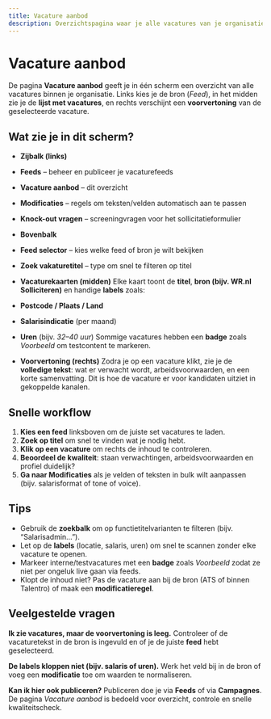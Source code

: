 ```yaml
---
title: Vacature aanbod
description: Overzichtspagina waar je alle vacatures van je organisatie bekijkt, filtert en snel kunt beoordelen.
---
```


# Vacature aanbod

De pagina **Vacature aanbod** geeft je in één scherm een overzicht van alle vacatures binnen je organisatie. Links kies je de bron (*Feed*), in het midden zie je de **lijst met vacatures**, en rechts verschijnt een **voorvertoning** van de geselecteerde vacature.

## Wat zie je in dit scherm?

- **Zijbalk (links)**
- **Feeds** – beheer en publiceer je vacaturefeeds
- **Vacature aanbod** – dit overzicht
- **Modificaties** – regels om teksten/velden automatisch aan te passen
- **Knock-out vragen** – screeningvragen voor het sollicitatieformulier

- **Bovenbalk**
- **Feed selector** – kies welke feed of bron je wilt bekijken
- **Zoek vakaturetitel** – type om snel te filteren op titel

- **Vacaturekaarten (midden)**
Elke kaart toont de **titel**, **bron (bijv. WR.nl Solliciteren)** en handige **labels** zoals:
- **Postcode / Plaats / Land**
- **Salarisindicatie** (per maand)
- **Uren** (bijv. *32–40 uur*)
Sommige vacatures hebben een **badge** zoals *Voorbeeld* om testcontent te markeren.

- **Voorvertoning (rechts)**
Zodra je op een vacature klikt, zie je de **volledige tekst**: wat er verwacht wordt, arbeidsvoorwaarden, en een korte samenvatting. Dit is hoe de vacature er voor kandidaten uitziet in gekoppelde kanalen.

## Snelle workflow

1. **Kies een feed** linksboven om de juiste set vacatures te laden.
2. **Zoek op titel** om snel te vinden wat je nodig hebt.
3. **Klik op een vacature** om rechts de inhoud te controleren.
4. **Beoordeel de kwaliteit**: staan verwachtingen, arbeidsvoorwaarden en profiel duidelijk?
5. **Ga naar Modificaties** als je velden of teksten in bulk wilt aanpassen (bijv. salarisformat of tone of voice).

## Tips

- Gebruik de **zoekbalk** om op functietitelvarianten te filteren (bijv. “Salarisadmin…”).
- Let op de **labels** (locatie, salaris, uren) om snel te scannen zonder elke vacature te openen.
- Markeer interne/testvacatures met een **badge** zoals *Voorbeeld* zodat ze niet per ongeluk live gaan via feeds.
- Klopt de inhoud niet? Pas de vacature aan bij de bron (ATS of binnen Talentro) of maak een **modificatieregel**.

## Veelgestelde vragen

**Ik zie vacatures, maar de voorvertoning is leeg.**
Controleer of de vacaturetekst in de bron is ingevuld en of je de juiste **feed** hebt geselecteerd.

**De labels kloppen niet (bijv. salaris of uren).**
Werk het veld bij in de bron of voeg een **modificatie** toe om waarden te normaliseren.

**Kan ik hier ook publiceren?**
Publiceren doe je via **Feeds** of via **Campagnes**. De pagina *Vacature aanbod* is bedoeld voor overzicht, controle en snelle kwaliteitscheck.